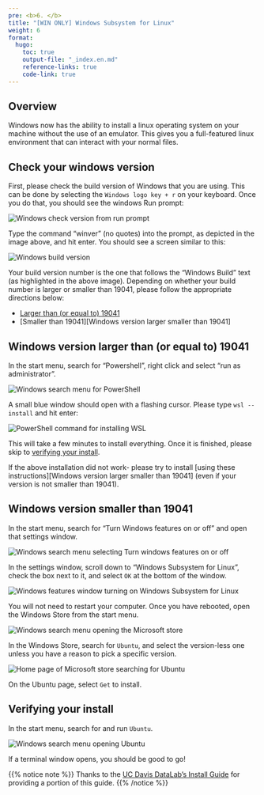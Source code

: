 ```yaml
---
pre: <b>6. </b>
title: "[WIN ONLY] Windows Subsystem for Linux"
weight: 6
format:
  hugo:
    toc: true
    output-file: "_index.en.md"
    reference-links: true
    code-link: true
---
```



## Overview

Windows now has the ability to install a linux operating system on your machine without the use of an emulator. This gives you a full-featured linux environment that can interact with your normal files.

## Check your windows version

First, please check the build version of Windows that you are using. This can be done by selecting the `Windows logo key + r` on your keyboard. Once you do that, you should see the windows Run prompt:

![](img/win_version_run.png "Windows check version from run prompt")

Type the command "winver" (no quotes) into the prompt, as depicted in the image above, and hit enter. You should see a screen similar to this:

![](img/win_version_popup.png "Windows build version")

Your build version number is the one that follows the "Windows Build" text (as highlighted in the above image). Depending on whether your build number is larger or smaller than 19041, please follow 
the appropriate directions below:

* [Larger than (or equal to) 19041][Windows version larger than (or equal to) 19041]
* [Smaller than 19041][Windows version larger smaller than 19041]

## Windows version larger than (or equal to) 19041

In the start menu, search for "Powershell", right click and select "run as administrator".

![](img/win_search_powershell.png "Windows search menu for PowerShell")

A small blue window should open with a flashing cursor. Please type `wsl --install` and hit enter:

![](img/win_wsl_powershell.png "PowerShell command for installing WSL")

This will take a few minutes to install everything. Once it is finished, please skip to [verifying your install](#commandline-verify).

If the above installation did not work- please try to install [using these instructions][Windows version larger smaller than 19041] (even if your version is not smaller than 19041).

## Windows version smaller than 19041

In the start menu, search for "Turn Windows features on or off" and open that settings window. 

![](img/win_wsl_1.jpg "Windows search menu selecting Turn windows features on or off")

In the settings window, scroll down to "Windows Subsystem for Linux", check the box next to it, and select `OK` at the bottom of the window.

![](img/win_wsl_2.jpg "Windows features window turning on Windows Subsystem for Linux")

You will not need to restart your computer. Once you have rebooted, open the Windows Store from the start menu.

![](img/win_wsl_3.jpg "Windows search menu opening the Microsoft store")

In the Windows Store, search for `Ubuntu`, and select the version-less one unless you have a reason to pick a specific version.

![](img/win_wsl_4.jpg "Home page of Microsoft store searching for Ubuntu")

On the Ubuntu page, select `Get` to install.

## Verifying your install {#commandline-verify}

In the start menu, search for and run `Ubuntu`.

![](img/win_wsl_5.jpg "Windows search menu opening Ubuntu")

If a terminal window opens, you should be good to go!

{{% notice note %}}
Thanks to the <a href="https://datalab.ucdavis.edu/install-guide/">UC Davis DataLab's Install Guide</a> for providing a portion of this guide.
{{% /notice %}}